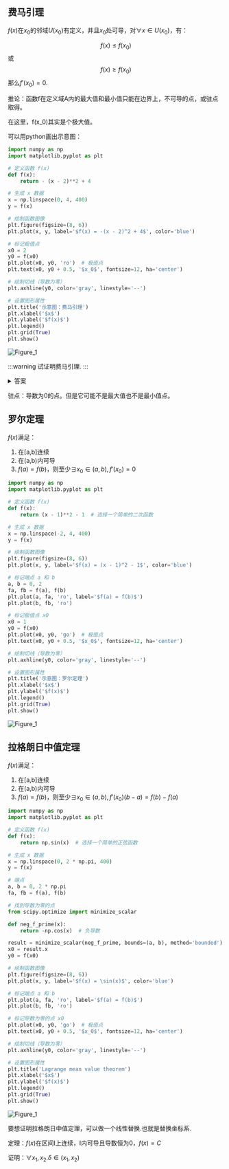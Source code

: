 


<WordCount>

## 费马引理


$f(x)$在$x_0$的邻域$U(x_0)$有定义，并且$x_0$处可导，对$\forall x\in U(x_0)$，有：

$$
f(x)≤f(x_0)
$$
或
$$
f(x)≥f(x_0)
$$
那么$f'(x_0)=0$.

推论：函数f在定义域A内的最大值和最小值只能在边界上，不可导的点，或驻点取得。

在这里，f(x_0)其实是个极大值。

可以用python画出示意图：

```python
import numpy as np
import matplotlib.pyplot as plt

# 定义函数 f(x)
def f(x):
    return - (x - 2)**2 + 4

# 生成 x 数据
x = np.linspace(0, 4, 400)
y = f(x)

# 绘制函数图像
plt.figure(figsize=(8, 6))
plt.plot(x, y, label='$f(x) = -(x - 2)^2 + 4$', color='blue')

# 标记极值点
x0 = 2
y0 = f(x0)
plt.plot(x0, y0, 'ro')  # 极值点
plt.text(x0, y0 + 0.5, '$x_0$', fontsize=12, ha='center')

# 绘制切线（导数为零）
plt.axhline(y0, color='gray', linestyle='--')

# 设置图形属性
plt.title('示意图：费马引理')
plt.xlabel('$x$')
plt.ylabel('$f(x)$')
plt.legend()
plt.grid(True)
plt.show()
```

![Figure_1](https://github.com/user-attachments/assets/d71f596a-7258-48a0-9d98-c309fe979260)

:::warning
试证明费马引理.
:::


<details>
<summary>答案</summary>

对于$x\in U(x_0)$, $f(x)\leq f(x_0)$, 有很小的$\Delta x$使得$x_0+\Delta x \in U(x_0), f(x_0+\Delta x) \leq f(x_0)$

要想证明$f'(x_0)=0$，可以研究$f'(x_0)$的定义。

$$
f'_{-}(x_0)=\lim_{\Delta x \to 0^{-}}\frac{f(x+\Delta x)-f(x_0)}{\Delta x} \geq 0
$$
$$
f'_{+}(x_0)=\lim_{\Delta x \to 0^{+}}\frac{f(x+\Delta x)-f(x_0)}{\Delta x} \leq 0
$$
在$x_0$处可导代表着左右可导，所以上面两个式子成立的时候也就只能是他们相等的时候。

故$f'(x_0)=0$.
</details>

驻点：导数为0的点。但是它可能不是最大值也不是最小值点。

## 罗尔定理

$f(x)$满足：

1. 在[a,b]连续
2. 在(a,b)内可导
3. $f(a)=f(b)$，则至少$\exists x_0\in(a,b), f'(x_0)=0$

```python
import numpy as np
import matplotlib.pyplot as plt

# 定义函数 f(x)
def f(x):
    return (x - 1)**2 - 1  # 选择一个简单的二次函数

# 生成 x 数据
x = np.linspace(-2, 4, 400)
y = f(x)

# 绘制函数图像
plt.figure(figsize=(8, 6))
plt.plot(x, y, label='$f(x) = (x - 1)^2 - 1$', color='blue')

# 标记端点 a 和 b
a, b = 0, 2
fa, fb = f(a), f(b)
plt.plot(a, fa, 'ro', label='$f(a) = f(b)$')
plt.plot(b, fb, 'ro')

# 标记极值点 x0
x0 = 1
y0 = f(x0)
plt.plot(x0, y0, 'go')  # 极值点
plt.text(x0, y0 + 0.5, '$x_0$', fontsize=12, ha='center')

# 绘制切线（导数为零）
plt.axhline(y0, color='gray', linestyle='--')

# 设置图形属性
plt.title('示意图：罗尔定理')
plt.xlabel('$x$')
plt.ylabel('$f(x)$')
plt.legend()
plt.grid(True)
plt.show()
```
![Figure_1](https://github.com/user-attachments/assets/7660027e-9f56-4586-b6fc-f95f7ce4acf3)

## 拉格朗日中值定理

$f(x)$满足：
1. 在[a,b]连续
2. 在(a,b)内可导
3. $f(a)=f(b)$，则至少$\exists x_0\in(a,b), f'(x_0)(b-a)=f(b)-f(a)$


```python
import numpy as np
import matplotlib.pyplot as plt

# 定义函数 f(x)
def f(x):
    return np.sin(x)  # 选择一个简单的正弦函数

# 生成 x 数据
x = np.linspace(0, 2 * np.pi, 400)
y = f(x)

# 端点
a, b = 0, 2 * np.pi
fa, fb = f(a), f(b)

# 找到导数为零的点
from scipy.optimize import minimize_scalar

def neg_f_prime(x):
    return -np.cos(x)  # 负导数

result = minimize_scalar(neg_f_prime, bounds=(a, b), method='bounded')
x0 = result.x
y0 = f(x0)

# 绘制函数图像
plt.figure(figsize=(8, 6))
plt.plot(x, y, label='$f(x) = \sin(x)$', color='blue')

# 标记端点 a 和 b
plt.plot(a, fa, 'ro', label='$f(a) = f(b)$')
plt.plot(b, fb, 'ro')

# 标记导数为零的点 x0
plt.plot(x0, y0, 'go')  # 极值点
plt.text(x0, y0 + 0.5, '$x_0$', fontsize=12, ha='center')

# 绘制切线（导数为零）
plt.axhline(y0, color='gray', linestyle='--')

# 设置图形属性
plt.title('Lagrange mean value theorem')
plt.xlabel('$x$')
plt.ylabel('$f(x)$')
plt.legend()
plt.grid(True)
plt.show()
```

![Figure_1](https://github.com/user-attachments/assets/464a996b-1425-499b-85ec-049a18ad568e)

要想证明拉格朗日中值定理，可以做一个线性替换.也就是替换坐标系.

定理：$f(x)$在区间I上连续，I内可导且导数恒为0，$f(x)=C$

证明：$\forall x_1,x_2. \delta \in (x_1,x_2)$

</WordCount>